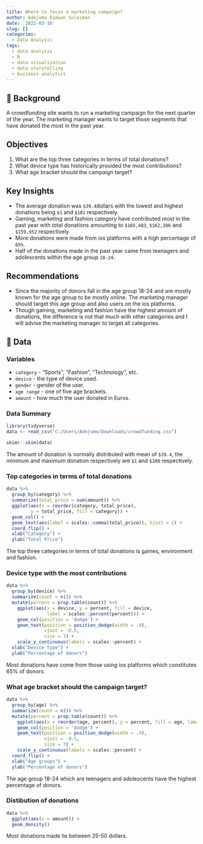 ```yaml
---
title: Where to focus a marketing campaign?
author: Adejumo Ridwan Suleiman
date: '2022-03-16'
slug: []
categories:
  - Data Analysis
tags:
  - data analysis
  - R
  - data visualization
  - data storytelling
  - business analytics
---
```


## 📖 Background
A crowdfunding site wants to run a marketing campaign for the next quarter of the year. The marketing manager wants to target those segments that have donated the most in the past year. 

## Objectives
1. What are the top three categories in terms of total donations? 
2. What device type has historically provided the most contributions? 
3. What age bracket should the campaign target?

## Key Insights
- The average donation was `$39.4`dollars with the lowest and highest donations being `$1` and `$101` respectively. 
- Gaming, marketing and fashion category have contributed most in the past year with total donations amounting to `$165,483`, `$162,386` and `$159,952` respectively. 
- More donations were made from ios platforms with a high percentage of `65%`.
- Half of the donations made in the past year came from teenagers and adolescents within the age group `18-24`.

## Recommendations
- Since the majority of donors fall in the age group 18-24 and are mostly known for the age group to be mostly online. The marketing manager should target this age group and also users on the ios platforms.  
- Though gaming, marketing and fashion have the highest amount of donations, the difference is not that much with other categories and I will advise the marketing manager to target all categories.

## 💾 Data

### Variables
- `category` - "Sports", "Fashion", "Technology", etc.
- `device` - the type of device used.
- `gender` - gender of the user.
- `age range` - one of five age brackets.
- `amount` - how much the user donated in Euros.

### Data Summary
```r
library(tidyverse)
data <- read_csv("C:/Users/Adejumo/Downloads/crowdfunding.csv")

skimr::skim(data)
```
The amount of donation is normally distributed with mean of `$39.4`, the minimum and maximum donation respectively are `$1` and `$100` respectively. 

### Top categories in terms of total donations
```r
data %>% 
  group_by(category) %>% 
  summarize(total_price = sum(amount)) %>% 
  ggplot(aes(x = reorder(category, total_price),
         y = total_price, fill = category)) +
  geom_col() +
  geom_text(aes(label = scales::comma(total_price)), hjust = 1) +
  coord_flip() +
  xlab("Category") +
  ylab("Total Price")
```
The top three categories in terms of total donations is games, environment and fashion. 

### Device type with the most contributions
```r
data %>% 
  group_by(device) %>% 
  summarize(count = n()) %>%
  mutate(percent = prop.table(count)) %>% 
    ggplot(aes(x = device, y = percent, fill = device, 
               label = scales::percent(percent))) + 
    geom_col(position = 'dodge') + 
    geom_text(position = position_dodge(width = .9),
              vjust = -0.5,
              size = 3) + 
    scale_y_continuous(labels = scales::percent) +
  xlab("Device type") +
  ylab("Percentage of donors")
```
Most donations have come from those using ios platforms which constitutes 65% of donors.

### What age bracket should the campaign target?
```r
data %>% 
  group_by(age) %>% 
  summarize(count = n()) %>%
  mutate(percent = prop.table(count)) %>% 
    ggplot(aes(x = reorder(age, percent), y = percent, fill = age, label = scales::percent(percent))) + 
    geom_col(position = 'dodge') + 
    geom_text(position = position_dodge(width = .9),
              vjust = -0.5,
              size = 3) + 
    scale_y_continuous(labels = scales::percent) +
  coord_flip() +
  xlab("Age groups") +
  ylab("Percentage of donors")
```
The age group 18-24 which are teenagers and adolescents have the highest percentage of donors.

### Distibution of donations
```r
data %>%
  ggplot(aes(x = amount)) +
  geom_density()
```
Most donations made lie between 25-50 dollars.




